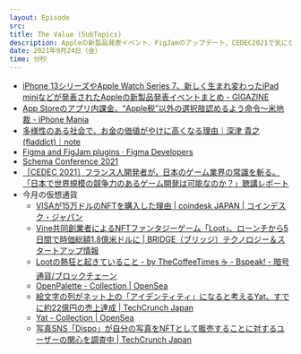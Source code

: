 ```yaml
---
layout: Episode
src: 
title: The Value (SubTopics)
description: Appleの新製品発表イベント、FigJamのアップデート、CEDEC2021で気になった講演、9月の仮想通貨動向など、最近気になったサブトピックスを話しました。
date: 2021年9月24日（金）
time: 分秒
---
```


- [iPhone 13シリーズやApple Watch Series 7、新しく生まれ変わったiPad miniなどが発表されたAppleの新製品発表イベントまとめ - GIGAZINE](https://gigazine.net/news/20210915-apple-september-event-2021/)
- [App Storeのアプリ内課金、“Apple税”以外の選択肢認めるよう命令〜米地裁 - iPhone Mania](https://iphone-mania.jp/news-397542/)
- [多様性のある社会で、お金の価値がやけに高くなる理由｜深津 貴之 (fladdict)｜note](https://note.com/fladdict/n/n36aad9ab9670)
- [Figma and FigJam plugins · Figma Developers](https://www.figma.com/plugin-docs/figma-figjam-plugins/)
- [Schema Conference 2021](https://schema.figma.com/)
- [［CEDEC 2021］フランス人開発者が，日本のゲーム業界の常識を斬る。「日本で世界規模の競争力のあるゲーム開発は可能なのか？」聴講レポート](https://www.4gamer.net/games/999/G999905/20210826081/)
- 今月の仮想通貨
    - [VISAが15万ドルのNFTを購入した理由 | coindesk JAPAN | コインデスク・ジャパン](https://www.coindeskjapan.com/120336/)
    - [Vine共同創業者によるNFTファンタジーゲーム「Loot」、ローンチから5日間で時価総額1.8億米ドルに | BRIDGE（ブリッジ）テクノロジー＆スタートアップ情報](https://thebridge.jp/2021/09/the-latest-nft-fad-is-a-text-based-fantasy-game-building-block-pickupnews)
    - [Lootの熱狂と起きていること - by TheCoffeeTimes ☕ - Bspeak! - 暗号通貨/ブロックチェーン](https://bspeak.substack.com/p/loot-)
    - [OpenPalette - Collection | OpenSea](https://opensea.io/collection/openpalette?collectionSlug=openpalette&locale=ja)
    - [絵文字の列がネット上の「アイデンティティ」になると考えるYat、すでに約22億円の売上達成 | TechCrunch Japan](https://jp.techcrunch.com/2021/09/09/2021-07-30-yat-thinks-emoji-identities-can-be-a-thing-and-it-has-20m-in-sales-to-back-it-up/)
    - [Yat - Collection | OpenSea](https://opensea.io/collection/yat?collectionSlug=yat&locale=ja)
    - [写真SNS「Dispo」が自分の写真をNFTとして販売することに対するユーザーの関心を調査中 | TechCrunch Japan](https://jp.techcrunch.com/2021/09/13/2021-09-09-dispo-launches-a-test-to-gauge-user-interest-in-selling-their-photos-as-nfts/)
